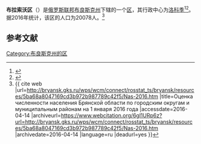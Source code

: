 {{Infobox Settlement
| official_name = 布拉索沃区
| native_name = Брасовский район
| image_flag = 
| image_shield = Coat of Arms of Brasovsky rayon (Bryansk oblast).png
| image_map = Bryansk oblast Bras raion.png 
| settlement_type = [[区_(苏联)|区]]
| subdivision_type = [[国家|国家]]
| subdivision_type1 = [[州_(俄罗斯)|州]]
| subdivision_name = {{RUS}}
| subdivision_name1 = [[布良斯克州|布良斯克州]]
| seat_type = 行政中心
| seat = [[洛科季_(布良斯克州)|洛科季]]
| population_as_of=2016
| population_footnotes = <ref name=stat />
| population_total = 20078
| timezone = [[莫斯科时间|MSK]]
| utc_offset = +3
}}
'''布拉索沃区'''（{{lang-ru|Брасовский район}}）是[[俄罗斯联邦|俄罗斯联邦]][[布良斯克州|布良斯克州]]下辖的一个[[区_(苏联)|区]]，其行政中心为[[洛科季_(布良斯克州)|洛科季]]<ref name="I͡Uferev1992">{{cite book|author=Oleg Vasilʹevich I͡Uferev|title=Business-map Russia: Russia, the Central Region|url=https://books.google.com/books?id=fuciAQAAMAAJ&pg=PA41|year=1992|publisher=MP "NIK"|isbn=978-5-87484-003-7|pages=41–45|access-date=2020-11-27|archive-date=2020-12-04|archive-url=https://web.archive.org/web/20201204154907/https://books.google.com/books?id=fuciAQAAMAAJ&pg=PA41}}</ref><ref>{{Cite book|title=21世纪世界地名录 中英文本|last=萧德荣，周定国主编|first=|publisher=北京：现代出版社|year=2001.02|isbn=7-80028-595-2|location=|pages=378}}</ref>。据2016年统计，该区的人口为20078人。<ref name=stat>{{ cite web |url=http://bryansk.gks.ru/wps/wcm/connect/rosstat_ts/bryansk/resources/5ba68a8047169cd3b972b987789c42f5/Nas-2016.htm |title=Оценка численности населения Брянской области по городским округам и муниципальным районам на 1 января 2016 года |accessdate=2016-04-14 |archiveurl=https://www.webcitation.org/6gl1URp6z?url=http://bryansk.gks.ru/wps/wcm/connect/rosstat_ts/bryansk/resources/5ba68a8047169cd3b972b987789c42f5/Nas-2016.htm |archivedate=2016-04-14 |language=ru |deadurl=yes }}</ref>

== 参考文献 ==
{{reflist}}

{{Russia-stub}}

[[Category:布良斯克州的区|Category:布良斯克州的区]]